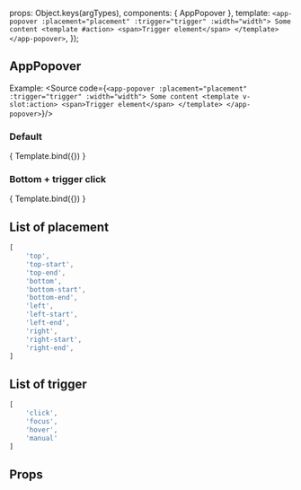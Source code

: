 

<Meta title="ui-framework/AppPopover" component={AppPopover} />

  props: Object.keys(argTypes),
  components: { AppPopover },
  template: `
      <app-popover
        :placement="placement"
        :trigger="trigger"
        :width="width">
        Some content
        <template #action>
          <span>Trigger element</span>
        </template>
      </app-popover>
    `,
});


## AppPopover

Example:
<Source code={`
  <app-popover
    :placement="placement"
    :trigger="trigger"
    :width="width">
    Some content
    <template v-slot:action>
      <span>Trigger element</span>
    </template>
  </app-popover>
`}/>


### Default
<Canvas>
  <Story name="Default view" args={{ width: 300, placement: 'top', trigger: 'hover' }}>
    { Template.bind({}) }
  </Story>
</Canvas>

### Bottom + trigger click
<Canvas>
  <Story name="Bottom + trigger click" args={{ width: 300, placement: 'bottom', trigger: 'click' }}>
    { Template.bind({}) }
  </Story>
</Canvas>

## List of placement
```js
[
    'top',
    'top-start',
    'top-end',
    'bottom',
    'bottom-start',
    'bottom-end',
    'left',
    'left-start',
    'left-end',
    'right',
    'right-start',
    'right-end',
]
```

## List of trigger
```js
[
    'click',
    'focus',
    'hover',
    'manual'
]
```


## Props
<ArgsTable story="Default view" />
